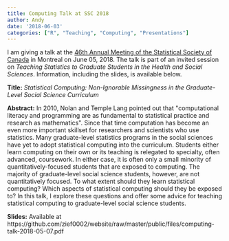 ```yaml
---
title: Computing Talk at SSC 2018
author: Andy
date: '2018-06-03'
categories: ["R", "Teaching", "Computing", "Presentations"]
---
```


I am giving a talk at the [46th Annual Meeting of the Statistical Society of Canada](https://ssc.ca/en/publications/ssc-liaison/vol-32-1-february-2018/ssc-2018-46th-annual-meeting-statistical-society) in Montreal on June 05, 2018. The talk is part of an invited session on *Teaching Statistics to Graduate Students in the Health and Social Sciences*. Information, including the slides, is available below.

**Title:** *Statistical Computing: Non-Ignorable Missingness in the Graduate-Level Social Science Curriculum*

**Abstract:** In 2010, Nolan and Temple Lang pointed out that \"computational literacy and programming are as fundamental to statistical practice and research as mathematics\". Since that time computation has become an even more important skillset for researchers and scientists who use statistics. Many graduate-level statistics programs in the social sciences have yet to adopt statistical computing into the curriculum. Students either learn computing on their own or its teaching is relegated to specialty, often advanced, coursework. In either case, it is often only a small minority of quantitatively-focused students that are exposed to computing. The majority of graduate-level social science students, however, are not quantitatively focused. To what extent should they learn statistical computing? Which aspects of statistical computing should they be exposed to? In this talk, I explore these questions and offer some advice for teaching statistical computing to graduate-level social science students.

**Slides:** Available at https://github.com/zief0002/website/raw/master/public/files/computing-talk-2018-05-07.pdf



